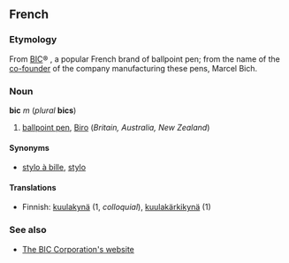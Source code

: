 ==French==
===Etymology===
From [[w:BIC_Corporation|BIC]]&reg;<!--note: the brand name is all in capitals-->, a popular French brand of ballpoint pen; from the name of the [[co-founder]] of the company manufacturing these pens, Marcel Bich.

===Noun===
'''bic''' ''m'' (''plural'' '''bics''')

#[[ballpoint pen]], [[Biro]] (''Britain, Australia, New Zealand'')

====Synonyms====
*[[stylo à bille]], [[stylo]]

====Translations====
*Finnish: [[kuulakynä]] (1, ''colloquial''), [[kuulakärkikynä]] (1)

===See also===
*[http://www.bicworld.com/inter_en/index.asp The BIC Corporation's website]